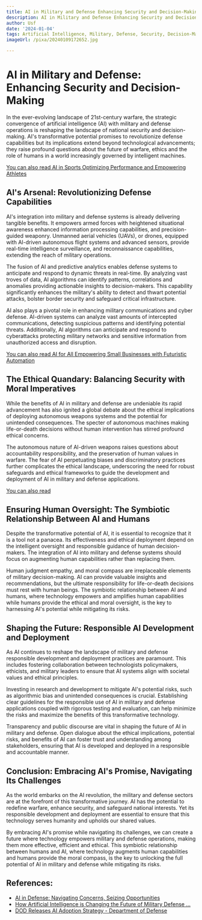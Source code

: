 ```yaml
---
title: AI in Military and Defense Enhancing Security and Decision-Making
description: AI in Military and Defense Enhancing Security and Decision-Making
author: Usf
date: '2024-01-04'
tags: Artificial Intelligence, Military, Defense, Security, Decision-Making
imageUrl: /pixa/20240109172652.jpg

---
```

# AI in Military and  Defense: Enhancing Security and Decision-Making

In the ever-evolving landscape of 21st-century warfare,  the strategic  convergence of artificial intelligence (AI) with military and defense operations is reshaping the landscape of national security and decision-making. AI's transformative potential promises to revolutionize defense capabilities  but its  implications extend beyond technological advancements; they raise profound questions about the future of warfare, ethics  and the role of humans in a world increasingly governed by intelligent  machines.

[You can also read AI in Sports Optimizing Performance and Empowering Athletes](AI%20in%20Sports%20Optimizing%20Performance%20and%20Empowering%20Athletes)


##  AI's Arsenal: Revolutionizing  Defense Capabilities

AI's integration into military and defense systems is already delivering tangible benefits. It empowers armed forces with heightened situational awareness enhanced information processing capabilities,  and precision-guided weaponry. Unmanned aerial vehicles (UAVs), or drones,  equipped with AI-driven autonomous flight systems and advanced sensors, provide real-time intelligence surveillance, and reconnaissance capabilities, extending the  reach of military operations.

The fusion of AI and predictive analytics enables defense systems to anticipate and respond to  dynamic threats in real-time. By analyzing vast troves  of data, AI algorithms can  identify patterns, correlations and anomalies providing actionable insights to decision-makers.  This capability significantly enhances the military's ability to detect  and thwart potential attacks,  bolster border  security and safeguard critical infrastructure.

AI  also plays a pivotal role in enhancing military communications and cyber defense. AI-driven systems  can analyze vast amounts of intercepted communications, detecting suspicious patterns and identifying potential threats. Additionally, AI algorithms  can  anticipate and respond to cyberattacks protecting military networks and sensitive  information from  unauthorized access and disruption.

[You can also read AI for All Empowering Small Businesses with Futuristic  Automation](AI%20for%20All%20Empowering%20Small%20Businesses%20with%20Futuristic%20Automation)


## The Ethical Quandary:  Balancing Security with Moral Imperatives

While the benefits of AI in military  and defense are undeniable its rapid advancement has also ignited a global debate about the  ethical implications of deploying autonomous weapons systems and the potential for unintended consequences. The specter of autonomous machines making life-or-death decisions without human intervention  has stirred profound ethical concerns.

The autonomous nature of AI-driven weapons raises questions about accountability responsibility, and the preservation of human values in warfare. The fear of AI perpetuating biases and discriminatory practices  further complicates the ethical landscape, underscoring the need for robust safeguards and ethical frameworks to guide the development  and deployment of AI in military and defense applications.

[You can also read ]()


## Ensuring Human Oversight: The Symbiotic  Relationship Between AI and Humans

Despite  the transformative potential of AI, it is essential to recognize that it is a tool not a  panacea. Its effectiveness and ethical deployment depend on the intelligent oversight  and responsible guidance of human  decision-makers. The integration of AI into military and defense systems  should focus on augmenting  human  capabilities rather than replacing them.

Human judgment empathy, and  moral compass are irreplaceable elements of military decision-making. AI  can provide valuable insights and recommendations, but  the ultimate responsibility for life-or-death decisions  must  rest with human beings. The symbiotic relationship between AI and humans,  where  technology empowers and  amplifies human capabilities while humans  provide the ethical and moral oversight, is the key to harnessing AI's potential while  mitigating its  risks.

## Shaping the Future: Responsible AI Development and Deployment

As AI continues to reshape the  landscape of military and defense responsible  development and deployment practices are paramount. This  includes fostering collaboration  between technologists policymakers, ethicists, and military leaders to ensure that AI systems  align with societal values and ethical principles.

Investing in research and development to mitigate AI's potential risks, such as algorithmic  bias and unintended consequences is crucial. Establishing clear guidelines for the responsible use of AI in military and  defense applications coupled  with rigorous testing and evaluation, can help minimize the risks  and maximize the benefits of this transformative technology.

Transparency and public discourse are vital in shaping the future of  AI in military and defense. Open dialogue about the  ethical implications,  potential  risks, and benefits of AI can foster trust and understanding among  stakeholders, ensuring that AI is developed and deployed in a responsible and accountable manner.

## Conclusion: Embracing AI's Promise, Navigating Its Challenges

As the world embarks on the AI revolution, the  military  and defense sectors are at the forefront of this  transformative journey. AI has the potential to redefine warfare, enhance security, and safeguard national interests. Yet its responsible development and deployment are essential to  ensure that this technology serves humanity and  upholds our shared values.

By embracing AI's promise while navigating its  challenges, we can create a future where technology empowers military  and defense operations, making  them more  effective, efficient and ethical. This symbiotic relationship  between humans and AI, where technology augments human capabilities  and humans provide the moral compass, is the key to unlocking the full potential of AI in military and defense  while mitigating its risks.

## References:
- [AI in Defense: Navigating Concerns, Seizing Opportunities](https://www.nationaldefensemagazine.org/articles/2023/7/25/defense-department-needs-a-data-centric-digital-security-organization)
- [How Artificial Intelligence is Changing the Future of Military Defense ...](https://nstxl.org/how-artificial-intelligence-is-changing-the-future-of-military-defense-strategies/)
- [DOD Releases AI Adoption Strategy - Department of Defense](https://www.defense.gov/News/News-Stories/Article/Article/3578219/dod-releases-ai-adoption-strategy/)

